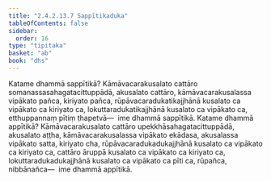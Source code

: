 ```yaml
---
title: "2.4.2.13.7 Sappītikaduka"
tableOfContents: false
sidebar:
  order: 16
type: "tipitaka"
basket: "ab"
book: "dhs"
---
```



<DynamicBreadcrumb />

<Division number="1593" book="dhs">

<Paragraph number="2304" book="dhs">
Katame dhammā sappītikā? Kāmāvacarakusalato cattāro somanassasahagatacittuppādā, akusalato cattāro, kāmāvacarakusalassa vipākato pañca, kiriyato pañca, rūpāvacaradukatikajjhānā kusalato ca vipākato ca kiriyato ca, lokuttaradukatikajjhānā kusalato ca vipākato ca, etthuppannaṃ pītiṃ ṭhapetvā—  ime dhammā sappītikā.
</Paragraph>

</Division>
<Division number="1594" book="dhs">

<Paragraph number="2305" book="dhs">
Katame dhammā appītikā? Kāmāvacarakusalato cattāro upekkhāsahagatacittuppādā, akusalato aṭṭha, kāmāvacarakusalassa vipākato ekādasa, akusalassa vipākato satta, kiriyato cha, rūpāvacaradukadukajjhānā kusalato ca vipākato ca kiriyato ca, cattāro āruppā kusalato ca vipākato ca kiriyato ca, lokuttaradukadukajjhānā kusalato ca vipākato ca pīti ca, rūpañca, nibbānañca—  ime dhammā appītikā.
</Paragraph>
</Division>